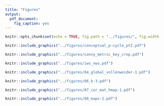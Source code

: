 ```yaml
---
title: "Figures"
output:
  pdf_document:
    fig_caption: yes
---
```


```r
knitr::opts_chunk$set(echo = TRUE, fig.path = "../figures/", fig.width = 5, fig.height = 6)
```

```r
knitr::include_graphics("../figures/conceptual_p-cycle_pt2.pdf")
```

```r
knitr::include_graphics("../figures/conny_metric_key_crop.pdf")
```

```r
knitr::include_graphics("../figures/iws_nws.pdf")
```


```r

knitr::include_graphics("../figures/04_global_vollenweider-1.pdf")
```

```r
knitr::include_graphics("../figures/06_k-3.pdf")
```

```r
knitr::include_graphics("../figures/07_cor_mat_hmap-1.pdf")
```

```r
knitr::include_graphics("../figures/08_maps-1.pdf")
```